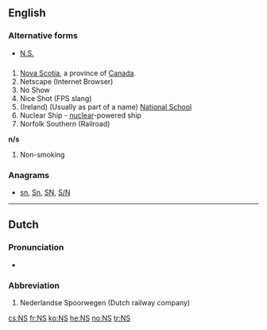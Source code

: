 {{also|Appendix:Variations of "ns"}}
==English==

===Alternative forms===
* [[N.S.]] {{qualifier|Nova Scotia}}

==={{abbreviation-old|en}}===
{{head|en}}

# [[Nova Scotia]], a province of [[Canada]].
# Netscape (Internet Browser)
# No Show
# Nice Shot (FPS slang)
# (Ireland) (Usually as part of a name) [[w:National school|National School]]
# Nuclear Ship - [[nuclear]]-powered ship
# Norfolk Southern (Railroad)
'''n/s'''
# Non-smoking

===Anagrams===
* [[sn#English|sn]], [[Sn#English|Sn]], [[SN#English|SN]], [[S/N#English|S/N]]

----

==Dutch==

===Pronunciation===
* {{audio|Nl-NS.ogg|audio|lang=nl}}

===Abbreviation===
{{head|nl|abbreviation}}

# {{context|rail transport|lang=nl}} Nederlandse Spoorwegen (Dutch railway company)

[[cs:NS]]
[[fr:NS]]
[[ko:NS]]
[[he:NS]]
[[no:NS]]
[[tr:NS]]